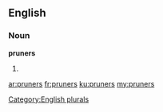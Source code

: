 ==English==

===Noun===
'''pruners'''

# {{plural of|[[pruner]]}}

[[Category:English plurals]]

[[ar:pruners]]
[[fr:pruners]]
[[ku:pruners]]
[[my:pruners]]